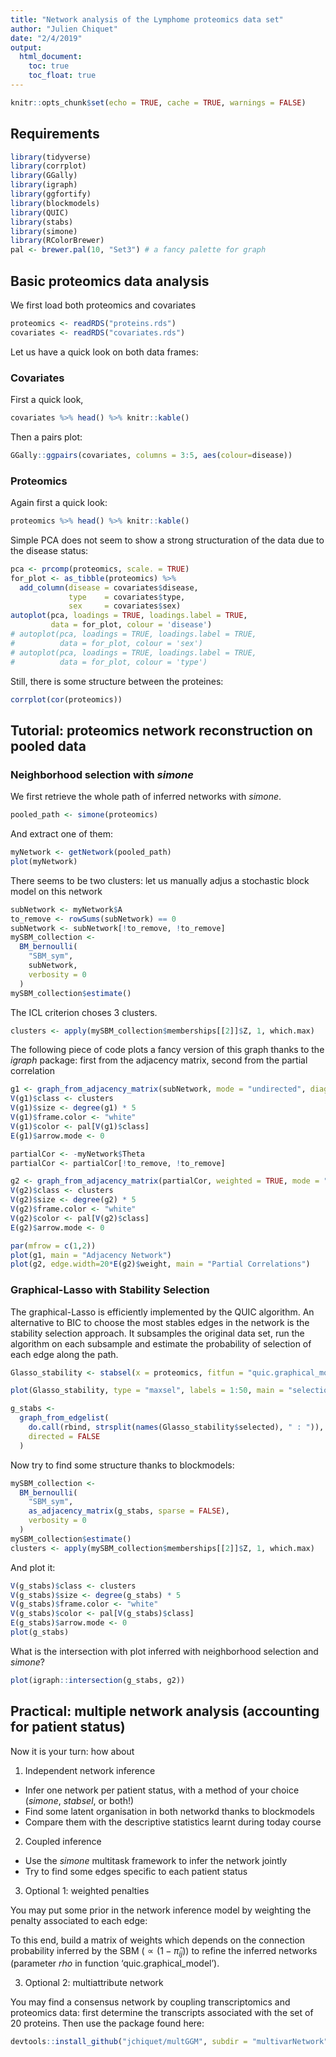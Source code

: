 ```yaml
---
title: "Network analysis of the Lymphome proteomics data set"
author: "Julien Chiquet"
date: "2/4/2019"
output:
  html_document:
    toc: true
    toc_float: true
---
```


```r
knitr::opts_chunk$set(echo = TRUE, cache = TRUE, warnings = FALSE)
```

## Requirements

```r
library(tidyverse)
library(corrplot)
library(GGally)
library(igraph)
library(ggfortify)
library(blockmodels)
library(QUIC)
library(stabs)
library(simone)
library(RColorBrewer)
pal <- brewer.pal(10, "Set3") # a fancy palette for graph
```

## Basic proteomics data analysis

We first load both proteomics and covariates

```r
proteomics <- readRDS("proteins.rds")
covariates <- readRDS("covariates.rds")
```

Let us have a quick look on both data frames:

### Covariates

First a quick look,

```r
covariates %>% head() %>% knitr::kable()
```

Then a pairs plot:

```r
GGally::ggpairs(covariates, columns = 3:5, aes(colour=disease))
```

### Proteomics

Again first a quick look:

```r
proteomics %>% head() %>% knitr::kable()
```

Simple PCA does not seem to show a strong structuration of the data due to the disease status:

```r
pca <- prcomp(proteomics, scale. = TRUE)
for_plot <- as_tibble(proteomics) %>% 
  add_column(disease = covariates$disease,
             type    = covariates$type,
             sex     = covariates$sex)
autoplot(pca, loadings = TRUE, loadings.label = TRUE,
         data = for_plot, colour = 'disease')
# autoplot(pca, loadings = TRUE, loadings.label = TRUE,
#          data = for_plot, colour = 'sex')
# autoplot(pca, loadings = TRUE, loadings.label = TRUE,
#          data = for_plot, colour = 'type')
```

Still, there is some structure between the proteines:

```r
corrplot(cor(proteomics))
```

## Tutorial: proteomics network reconstruction on pooled data

### Neighborhood selection with *simone*

We first retrieve the whole path of inferred networks with *simone*.

```r
pooled_path <- simone(proteomics)
```

And extract one of them:

```r
myNetwork <- getNetwork(pooled_path)
plot(myNetwork)
```

There seems to be two clusters: let us manually adjus a stochastic block model on this network

```r
subNetwork <- myNetwork$A
to_remove <- rowSums(subNetwork) == 0
subNetwork <- subNetwork[!to_remove, !to_remove]
mySBM_collection <- 
  BM_bernoulli(
    "SBM_sym", 
    subNetwork, 
    verbosity = 0
  )
mySBM_collection$estimate()
```

The ICL criterion choses 3 clusters. 

```r
clusters <- apply(mySBM_collection$memberships[[2]]$Z, 1, which.max)
```

The following piece of code plots a fancy version of this graph
thanks to the *igraph* package: first from the adjacency matrix, second from the partial correlation

```r
g1 <- graph_from_adjacency_matrix(subNetwork, mode = "undirected", diag = FALSE)
V(g1)$class <- clusters
V(g1)$size <- degree(g1) * 5
V(g1)$frame.color <- "white"
V(g1)$color <- pal[V(g1)$class]
E(g1)$arrow.mode <- 0

partialCor <- -myNetwork$Theta
partialCor <- partialCor[!to_remove, !to_remove]

g2 <- graph_from_adjacency_matrix(partialCor, weighted = TRUE, mode = "undirected", diag = FALSE)
V(g2)$class <- clusters
V(g2)$size <- degree(g2) * 5
V(g2)$frame.color <- "white"
V(g2)$color <- pal[V(g2)$class]
E(g2)$arrow.mode <- 0

par(mfrow = c(1,2))
plot(g1, main = "Adjacency Network")
plot(g2, edge.width=20*E(g2)$weight, main = "Partial Correlations")
```

### Graphical-Lasso with Stability Selection

The graphical-Lasso is efficiently implemented by the QUIC algorithm. An alternative to BIC to choose the most stables edges in the network is the stability selection approach. It subsamples the original data set, run the algorithm on each subsample and estimate the probability of selection of each edge along the path.


```r
Glasso_stability <- stabsel(x = proteomics, fitfun = "quic.graphical_model", cutoff = 0.985, PFER = 5)
```

```r
plot(Glasso_stability, type = "maxsel", labels = 1:50, main = "selection") 
```

```r
g_stabs <- 
  graph_from_edgelist(
    do.call(rbind, strsplit(names(Glasso_stability$selected), " : ")),
    directed = FALSE
  )
```

Now try to find some structure thanks to blockmodels:
```r
mySBM_collection <- 
  BM_bernoulli(
    "SBM_sym", 
    as_adjacency_matrix(g_stabs, sparse = FALSE),
    verbosity = 0
  )
mySBM_collection$estimate()
clusters <- apply(mySBM_collection$memberships[[2]]$Z, 1, which.max)
```

And plot it:

```r
V(g_stabs)$class <- clusters
V(g_stabs)$size <- degree(g_stabs) * 5
V(g_stabs)$frame.color <- "white"
V(g_stabs)$color <- pal[V(g_stabs)$class]
E(g_stabs)$arrow.mode <- 0
plot(g_stabs)
```

What is the intersection with plot inferred with neighborhood selection and *simone*?

```r
plot(igraph::intersection(g_stabs, g2))
```


## Practical: multiple network analysis (accounting for patient status)

Now it is your turn: how about

1. Independent network inference 
  - Infer one network per patient status, with a method of your choice (*simone*, *stabsel*, or both!)
  - Find some latent organisation in both networkd thanks to blockmodels
  - Compare them with the descriptive statistics learnt during today course

2. Coupled inference
  - Use the *simone* multitask framework to infer the network jointly
  - Try to find some edges specific to each patient status

3. Optional 1: weighted penalties

You may put some prior in the network inference model by weighting the penalty associated to each edge:

To this end, build a matrix of weights which depends on the connection probability inferred by the SBM ($\varpropto (1 - \hat{\pi}_{ij})$) to refine the inferred networks (parameter $rho$ in function 'quic.graphical_model').

3. Optional 2: multiattribute network

You may find a consensus network by coupling transcriptomics and proteomics data: first determine the transcripts associated with the set of 20 proteins. Then use the package found here:

```r
devtools::install_github("jchiquet/multGGM", subdir = "multivarNetwork")
```
